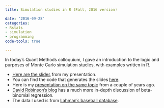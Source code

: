 ```yaml
---
title: Simulation studies in R (Fall, 2016 version)

date: '2016-09-28'
categories:
- Rstats
- simulation
- programming
code-tools: true

---
```


In today's Quant Methods colloquium, I gave an introduction to the logic and purposes of Monte Carlo simulation studies, with examples written in R. 

* [Here are the slides](/files/Simulations-in-R-2016.html) from my presentation. 
* You can find the code that generates the slides [here](https://gist.github.com/jepusto/bf6cdb6e393f54470ba4d016199c6eb8). 
* Here is my [presentation on the same topic](/posts/Designing-simulation-studies-using-R/) from a couple of years ago.
* [David Robinson's blog](http://varianceexplained.org/r/beta_binomial_baseball/) has a much more in-depth discussion of beta-binomial regression.
* The data I used is from [Lahman's baseball database](http://www.seanlahman.com/baseball-database.html).
